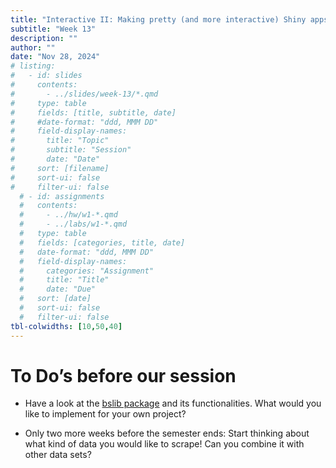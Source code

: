 ```yaml
---
title: "Interactive II: Making pretty (and more interactive) Shiny apps"
subtitle: "Week 13"
description: ""
author: ""
date: "Nov 28, 2024"
# listing:
#   - id: slides
#     contents:
#       - ../slides/week-13/*.qmd
#     type: table
#     fields: [title, subtitle, date]
#     #date-format: "ddd, MMM DD"
#     field-display-names:
#       title: "Topic"
#       subtitle: "Session"
#       date: "Date"
#     sort: [filename]
#     sort-ui: false
#     filter-ui: false
  # - id: assignments
  #   contents:
  #     - ../hw/w1-*.qmd
  #     - ../labs/w1-*.qmd
  #   type: table
  #   fields: [categories, title, date]
  #   date-format: "ddd, MMM DD"
  #   field-display-names:
  #     categories: "Assignment"
  #     title: "Title"
  #     date: "Due"
  #   sort: [date]
  #   sort-ui: false
  #   filter-ui: false
tbl-colwidths: [10,50,40]
---
```



# To Do's before our session

-   Have a look at the [bslib package](https://rstudio.github.io/bslib/) and its functionalities. What would you like to implement for your own project?

-   Only two more weeks before the semester ends: Start thinking about what kind of data you would like to scrape! Can you combine it with other data sets?
